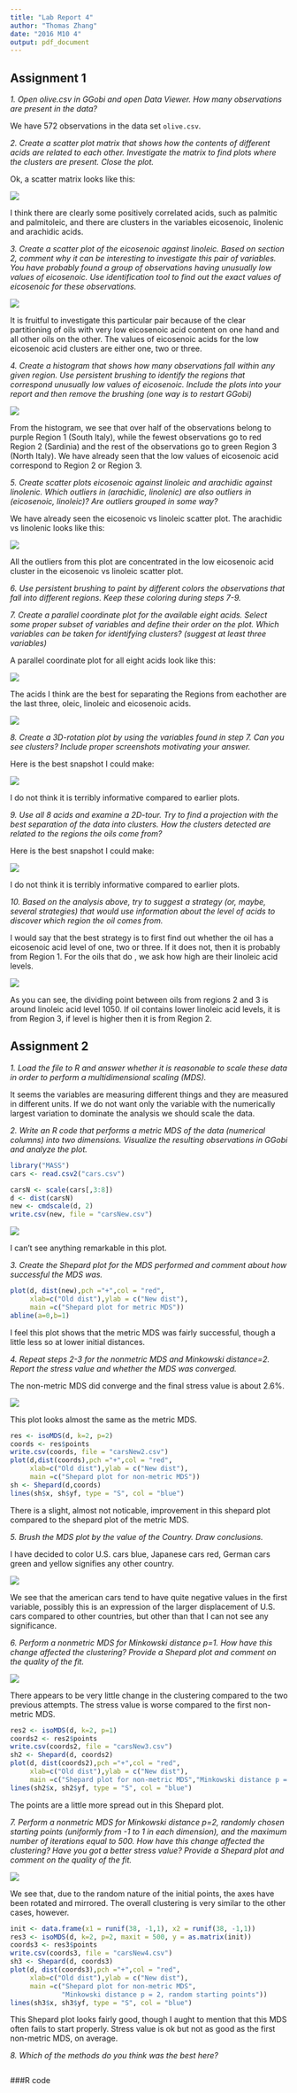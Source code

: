 ```yaml
---
title: "Lab Report 4"
author: "Thomas Zhang"
date: "2016 M10 4"
output: pdf_document
---
```


## Assignment 1

_1. Open olive.csv in GGobi and open Data Viewer. How many observations are present in the data?_

We have 572 observations in the data set `olive.csv`.

_2. Create a scatter plot matrix that shows how the contents of different acids are related to each other. Investigate the matrix to find plots where the clusters are present. Close the plot._

Ok, a scatter matrix looks like this:

![](scattermatrix.png)

I think there are clearly some positively correlated acids, such as palmitic and palmitoleic, and there are clusters in the variables eicosenoic, linolenic and arachidic acids.

_3. Create a scatter plot of the eicosenoic against linoleic. Based on section 2, comment why it can be interesting to investigate this pair of variables. You have probably found a group of observations having unusually low values of eicosenoic. Use identification tool to find out the exact values of eicosenoic for these observations._

![](Regionscatterplot2.png)

It is fruitful to investigate this particular pair because of the clear partitioning of oils with very low eicosenoic acid content on one hand and all other oils on the other. The values of eicosenoic acids for the low eicosenoic acid clusters are either one, two or three.


_4. Create a histogram that shows how many observations fall within any given region. Use persistent brushing to identify the regions that correspond unusually low values of eicosenoic. Include the plots into your report and then remove the brushing (one way is to restart GGobi)_

![](Regionbarplot.png)

From the histogram, we see that over half of the observations belong to purple Region 1 (South Italy), while the fewest observations go to red Region 2 (Sardinia) and the rest of the observations go to green Region 3 (North Italy). We have already seen that the low values of eicosenoic acid correspond to Region 2 or Region 3.

_5. Create scatter plots eicosenoic against linoleic and arachidic against linolenic. Which outliers in (arachidic, linolenic) are also outliers in (eicosenoic, linoleic)? Are outliers grouped in some way?_

We have already seen the eicosenoic vs linoleic scatter plot. The arachidic vs linolenic looks like this:

![](Regionscatterplot3.png)

All the outliers from this plot are concentrated in the low eicosenoic acid cluster in the eicosenoic vs linoleic scatter plot.

_6. Use persistent brushing to paint by different colors the observations that fall into
different regions. Keep these coloring during steps 7-9._


_7. Create a parallel coordinate plot for the available eight acids. Select some proper subset
of variables and define their order on the plot. Which variables can be taken for
identifying clusters? (suggest at least three variables)_

A parallel coordinate plot for all eight acids look like this:

![](parallelplot1.png)

The acids I think are the best for separating the Regions from eachother are the last three, oleic, linoleic and eicosenoic acids.

![](parallelplot2.png)

_8. Create a 3D-rotation plot by using the variables found in step 7. Can you see clusters?
Include proper screenshots motivating your answer._

Here is the best snapshot I could make:

![](3dplot1.png)

I do not think it is terribly informative compared to earlier plots.

_9. Use all 8 acids and examine a 2D-tour. Try to find a projection with the best separation of
the data into clusters. How the clusters detected are related to the regions the oils come
from?_

Here is the best snapshot I could make:

![](2dtourplot.png)

I do not think it is terribly informative compared to earlier plots.

_10. Based on the analysis above, try to suggest a strategy (or, maybe, several strategies) that
would use information about the level of acids to discover which region the oil comes
from._

I would say that the best strategy is to first find out whether the oil has a eicosenoic acid level of one, two or three. If it does not, then it is probably from Region 1. For the oils that do , we ask how high are their linoleic acid levels. 

![](linoleicplot.png)

As you can see, the dividing point between oils from regions 2 and 3 is around linoleic acid level 1050. If oil contains lower linoleic acid levels, it is from Region 3, if level is higher then it is from Region 2.

## Assignment 2

_1. Load the file to R and answer whether it is reasonable to scale these data in order to
perform a multidimensional scaling (MDS)._

It seems the variables are measuring different things and they are measured in different units. If we do not want only the variable with the numerically largest variation to dominate the analysis we should scale the data.

_2. Write an R code that performs a metric MDS of the data (numerical columns) into two
dimensions. Visualize the resulting observations in GGobi and analyze the plot._

```r
library("MASS")
cars <- read.csv2("cars.csv")

carsN <- scale(cars[,3:8])
d <- dist(carsN)
new <- cmdscale(d, 2)
write.csv(new, file = "carsNew.csv")
```

![](metricMDS.png)

I can't see anything remarkable in this plot.

_3. Create the Shepard plot for the MDS performed and comment about how successful the
MDS was.
_
```r
plot(d, dist(new),pch ="+",col = "red",
     xlab=c("Old dist"),ylab = c("New dist"),
     main =c("Shepard plot for metric MDS"))
abline(a=0,b=1)
```

I feel this plot shows that the metric MDS was fairly successful, though a little less so at lower initial distances.

_4. Repeat steps 2-3 for the nonmetric MDS and Minkowski distance=2. Report the stress
value and whether the MDS was converged._

The non-metric MDS did converge and the final stress value is about 2.6%.

![](nonmetricMDS.png)

This plot looks almost the same as the metric MDS.

```r
res <- isoMDS(d, k=2, p=2)
coords <- res$points
write.csv(coords, file = "carsNew2.csv")
plot(d,dist(coords),pch ="+",col = "red",
     xlab=c("Old dist"),ylab = c("New dist"),
     main =c("Shepard plot for non-metric MDS"))
sh <- Shepard(d,coords)
lines(sh$x, sh$yf, type = "S", col = "blue")
```

There is a slight, almost not noticable, improvement in this shepard plot compared to the shepard plot of the metric MDS.

_5. Brush the MDS plot by the value of the Country. Draw conclusions._

I have decided to color U.S. cars blue, Japanese cars red, German cars green and yellow signifies any other country.

![](carcolorbycountry.png)

We see that the american cars tend to have quite negative values in the first variable, possibly this is an expression of the larger displacement of U.S. cars compared to other countries, but other than that I can not see any significance.

_6. Perform a nonmetric MDS for Minkowski distance p=1. How have this change affected
the clustering? Provide a Shepard plot and comment on the quality of the fit._

![](carcluster1.png)

There appears to be very little change in the clustering compared to the two previous attempts. The stress value is worse compared to the first non-metric MDS.

```r
res2 <- isoMDS(d, k=2, p=1)
coords2 <- res2$points
write.csv(coords2, file = "carsNew3.csv")
sh2 <- Shepard(d, coords2)
plot(d, dist(coords2),pch ="+",col = "red",
     xlab=c("Old dist"),ylab = c("New dist"),
     main =c("Shepard plot for non-metric MDS","Minkowski distance p = 1"))
lines(sh2$x, sh2$yf, type = "S", col = "blue")
```

The points are a little more spread out in this Shepard plot.

_7. Perform a nonmetric MDS for Minkowski distance p=2, randomly chosen starting points
(uniformly from -1 to 1 in each dimension), and the maximum number of iterations
equal to 500. How have this change affected the clustering? Have you got a better stress
value? Provide a Shepard plot and comment on the quality of the fit._

![](carcluster2.png)

We see that, due to the random nature of the initial points, the axes have been rotated and mirrored. The overall clustering is very similar to the other cases, however.

```r
init <- data.frame(x1 = runif(38, -1,1), x2 = runif(38, -1,1))
res3 <- isoMDS(d, k=2, p=2, maxit = 500, y = as.matrix(init))
coords3 <- res3$points
write.csv(coords3, file = "carsNew4.csv")
sh3 <- Shepard(d, coords3)
plot(d, dist(coords3),pch ="+",col = "red",
     xlab=c("Old dist"),ylab = c("New dist"),
     main =c("Shepard plot for non-metric MDS",
             "Minkowski distance p = 2, random starting points"))
lines(sh3$x, sh3$yf, type = "S", col = "blue")
```

This Shepard plot looks fairly good, though I aught to mention that this MDS often fails to start properly. Stress value is ok but not as good as the first non-metric MDS, on average.

_8. Which of the methods do you think was the best here?_

```r

```


###R code
```r
```

